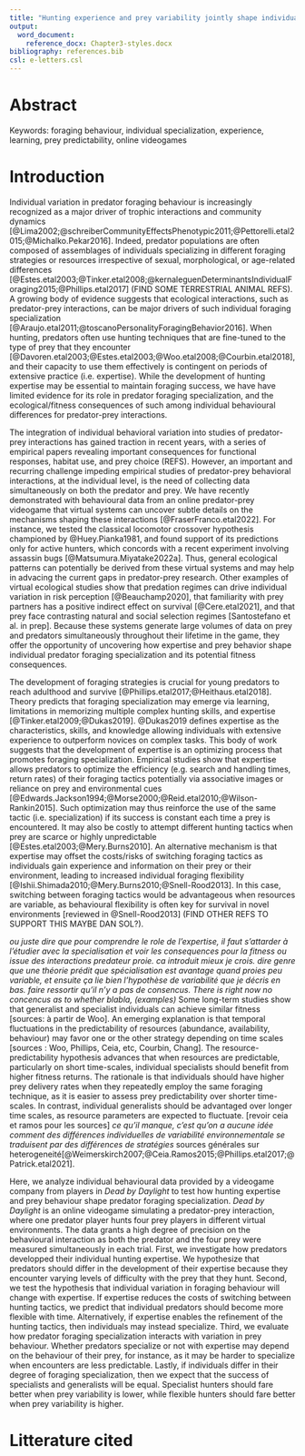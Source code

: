 ```yaml
---
title: "Hunting experience and prey variability jointly shape individual foraging specialisation in a predator-prey videogame"
output: 
  word_document:
    reference_docx: Chapter3-styles.docx
bibliography: references.bib
csl: e-letters.csl
---
```



\newpage
# Abstract {.unnumbered}

Keywords: foraging behaviour, individual specialization, experience, learning, prey predictability, online videogames


\newpage
# Introduction {.unnumbered}

Individual variation in predator foraging behaviour is increasingly recognized as a major driver of trophic interactions and community dynamics [@Lima2002;@schreiberCommunityEffectsPhenotypic2011;@Pettorelli.etal2015;@Michalko.Pekar2016]. Indeed, predator populations are often composed of assemblages of individuals specializing in different foraging strategies or resources irrespective of sexual, morphological, or age-related differences [@Estes.etal2003;@Tinker.etal2008;@kernaleguenDeterminantsIndividualForaging2015;@Phillips.etal2017] (FIND SOME TERRESTRIAL ANIMAL REFS). A growing body of evidence suggests that ecological interactions, such as predator-prey interactions, can be major drivers of such individual foraging specialization [@Araujo.etal2011;@toscanoPersonalityForagingBehavior2016]. When hunting, predators often use hunting techniques that are fine-tuned to the type of prey that they encounter [@Davoren.etal2003;@Estes.etal2003;@Woo.etal2008;@Courbin.etal2018], and their capacity to use them effectively is contingent on periods of extensive practice (i.e. expertise). While the development of hunting expertise may be essential to maintain foraging success, we have have limited evidence for its role in predator foraging specialization, and the ecological/fitness consequences of such among individual behavioural differences for predator-prey interactions.

The integration of individual behavioral variation into studies of predator-prey interactions has gained traction in recent years, with a series of empirical papers revealing important consequences for functional responses, habitat use, and prey choice (REFS). However, an important and recurring challenge impeding empirical studies of predator-prey behavioral interactions, at the individual level, is the need of collecting data simultaneously on both the predator and prey. We have recently demonstrated with behavioural data from an online predator-prey videogame that virtual systems can uncover subtle details on the mechanisms shaping these interactions [@FraserFranco.etal2022]. For instance, we tested the classical locomotor crossover hypothesis championed by @Huey.Pianka1981, and found support of its predictions only for active hunters, which concords with a recent experiment involving assassin bugs [@Matsumura.Miyatake2022a]. Thus, general ecological patterns can potentially be derived from these virtual systems and may help in advacing the current gaps in predator-prey research. Other examples of virtual ecological studies show that predation regimes can drive individual variation in risk perception [@Beauchamp2020], that familiarity with prey partners has a positive indirect effect on survival [@Cere.etal2021], and that prey face contrasting natural and social selection regimes [Santostefano et al. in prep]. Because these systems generate large volumes of data on prey and predators simultaneously throughout their lifetime in the game, they offer the opportunity of uncovering how expertise and prey behavior shape individual predator foraging specialization and its potential fitness consequences.

The development of foraging strategies is crucial for young predators to reach adulthood and survive [@Phillips.etal2017;@Heithaus.etal2018]. Theory predicts that foraging specialization may emerge via learning, limitations in memorizing multiple complex hunting skills, and expertise [@Tinker.etal2009;@Dukas2019]. @Dukas2019 defines expertise as the characteristics, skills, and knowledge allowing individuals with extensive experience to outperform novices on complex tasks. This body of work suggests that the development of expertise is an optimizing process that promotes foraging specialization. Empirical studies show that expertise allows predators to optimize the efficiency (e.g. search and handling times, return rates) of their foraging tactics potentially via associative images or reliance on prey and environmental cues [@Edwards.Jackson1994;@Morse2000;@Reid.etal2010;@Wilson-Rankin2015]. Such optimization may thus reinforce the use of the same tactic (i.e. specialization) if its success is constant each time a prey is encountered. It may also be costly to attempt different hunting tactics when prey are scarce or highly unpredictable [@Estes.etal2003;@Mery.Burns2010]. An alternative mechanism is that expertise may offset the costs/risks of switching foraging tactics as individuals gain experience and information on their prey or their environment, leading to increased individual foraging flexibility [@Ishii.Shimada2010;@Mery.Burns2010;@Snell-Rood2013]. In this case, switching between foraging tactics would be advantageous when resources are variable, as behavioural flexibility is often key for survival in novel environments [reviewed in @Snell-Rood2013] (FIND OTHER REFS TO SUPPORT THIS MAYBE DAN SOL?).

*ou juste dire que pour comprendre le role de l'expertise, il faut s'attarder à l'étudier avec la specialisation et voir les consequences pour la fitness ou issue des interactions predateur proie. ca introduit mieux je crois. dire genre que une théorie prédit que spécialisation est avantage quand proies peu variable, et ensuite ça lie bien l'hypothèse de variabilité que je décris en bas. faire ressortir qu'il n'y a pas de consencus. There is right now no concencus as to whether blabla, (examples)* Some long-term studies show that generalist and specialist individuals can achieve similar fitness [sources: à partir de Woo]. An emerging explanation is that temporal fluctuations in the predictability of resources (abundance, availability, behaviour) may favor one or the other strategy depending on time scales [sources : Woo, Phillips, Ceia, etc, Courbin, Chang]. The resource-predictability hypothesis advances that when resources are predictable, particularly on short time-scales, individual specialists should benefit from higher fitness returns. The rationale is that individuals should have higher prey delivery rates when they repeatedly employ the same foraging technique, as it is easier to assess prey predictability over shorter time-scales. In contrast, individual generalists should be advantaged over longer time scales, as resource parameters are expected to fluctuate. [revoir ceia et ramos pour les sources]
*ce qu'il manque, c'est qu'on a aucune idée comment des différences individuelles de variabilité environnementale se traduisent par des différences de stratégies*
sources générales sur heterogeneité[@Weimerskirch2007;@Ceia.Ramos2015;@Phillips.etal2017;@Patrick.etal2021]. 

Here, we analyze individual behavioural data provided by a videogame company from players in *Dead by Daylight* to test how hunting expertise and prey behaviour shape predator foraging specialization. *Dead by Daylight* is an online videogame simulating a predator-prey interaction, where one predator player hunts four prey players in different virtual environments. The data grants a high degree of precision on the behavioural interaction as both the predator and the four prey were measured simultaneously in each trial. First, we investigate how predators developped their individual hunting expertise. We hypothesize that predators should differ in the development of their expertise because they encounter varying levels of difficulty with the prey that they hunt. Second, we test the hypothesis that individual variation in foraging behaviour will change with expertise. If expertise reduces the costs of switching between hunting tactics, we predict that individual predators should become more flexible with time. Alternatively, if expertise enables the refinement of the hunting tactics, then individuals may instead specialize. Third, we evaluate how predator foraging specialization interacts with variation in prey behaviour. Whether predators specialize or not with expertise may depend on the behaviour of their prey, for instance, as it may be harder to specialize when encounters are less predictable. Lastly, if individuals differ in their degree of foraging specialization, then we expect that the success of specialists and generalists will be equal. Specialist hunters should fare better when prey variability is lower, while flexible hunters should fare better when prey variability is higher.

\newpage
# Litterature cited {.unnumbered}

<div id="refs"></div>

